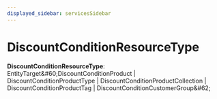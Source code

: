```yaml
---
displayed_sidebar: servicesSidebar
---
```



# DiscountConditionResourceType

 **DiscountConditionResourceType**: EntityTarget\&#60;DiscountConditionProduct \| DiscountConditionProductType \| DiscountConditionProductCollection \| DiscountConditionProductTag \| DiscountConditionCustomerGroup\&#62;
